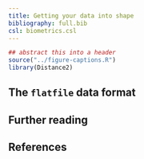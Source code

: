 ```yaml
---
title: Getting your data into shape
bibliography: full.bib
csl: biometrics.csl
---
```


```r
## abstract this into a header
source("../figure-captions.R")
library(Distance2)
```

## The `flatfile` data format

## Further reading



## References


